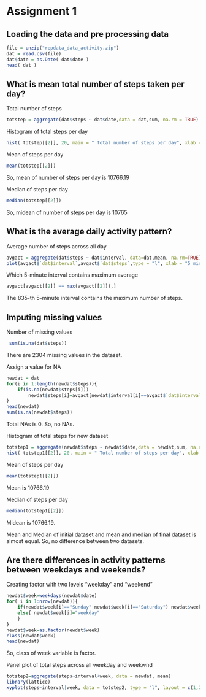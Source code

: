 # Assignment 1

## Loading the data and pre processing data

```{r echo = TRUE}
file = unzip("repdata_data_activity.zip")
dat = read.csv(file)
dat$date = as.Date( dat$date )
head( dat )
```

## What is mean total number of steps taken per day?

Total number of steps
```{r echo = TRUE}
totstep = aggregate(dat$steps ~ dat$date,data = dat,sum, na.rm = TRUE)
```

Histogram of total steps per day
```{r echo = TRUE}
hist( totstep[[2]], 20, main = " Total number of steps per day", xlab = "" )
```

Mean of steps per day
```{r echo = TRUE}
mean(totstep[[2]])
```
So, mean of number of steps per day is 10766.19

Median of steps per day
```{r echo = TRUE}
median(totstep[[2]])
```

So, midean of number of steps per day is 10765

## What is the average daily activity pattern?

Average number of steps across all day
```{r echo = TRUE}
avgact = aggregate(dat$steps ~ dat$interval, data=dat,mean, na.rm=TRUE)
plot(avgact$`dat$interval`,avgact$`dat$steps`,type = "l", xlab = "5 minutes interval", ylab = "Average of steps", main = "Average number of steps across all day ")
```

Which 5-minute interval contains maximum average

```{r echo = TRUE}
avgact[avgact[[2]] == max(avgact[[2]]),]
```

The 835-th 5-minute interval contains the maximum number of steps.

## Imputing missing values

Number of missing values
```{r echo = TRUE}
 sum(is.na(dat$steps))
```
There are 2304 missing values in the dataset.

Assign a value for NA
```{r echo = TRUE}
newdat = dat
for(i in 1:length(newdat$steps)){
    if(is.na(newdat$steps[i]))
        newdat$steps[i]=avgact[newdat$interval[i]==avgact$`dat$interval`,][[2]]
}
head(newdat)
sum(is.na(newdat$steps))
```
Total NAs is 0. So, no NAs.

Histogram of total steps for new dataset
```{r echo = TRUE}
totstep1 = aggregate(newdat$steps ~ newdat$date,data = newdat,sum, na.rm = TRUE)
hist( totstep1[[2]], 20, main = " Total number of steps per day", xlab = "" )
```

Mean of steps per day
```{r echo = TRUE}
mean(totstep1[[2]])
```
Mean is 10766.19


Median of steps per day
```{r echo = TRUE}
median(totstep1[[2]])
```
Midean is  10766.19.

Mean and Median of initial dataset and mean and median of final dataset is almost equal. So, no difference between two datasets.

## Are there differences in activity patterns between weekdays and weekends?

Creating factor with two levels "weekday" and "weekend"

```{r echo = TRUE}
newdat$week=weekdays(newdat$date)
for( i in 1:nrow(newdat)){
    if(newdat$week[i]=="Sunday"|newdat$week[i]=="Saturday") newdat$week[i]="weekend"
    else{ newdat$week[i]="weekday"
    }
}
newdat$week=as.factor(newdat$week)
class(newdat$week)
head(newdat)
```
So, class of week variable is factor.

Panel plot of total steps across all weekday and weekwnd

```{r echo = TRUE}
totstep2=aggregate(steps~interval+week, data = newdat, mean)
library(lattice)
xyplot(steps~interval|week, data = totstep2, type = "l", layout = c(1,2), main = "Average munber of steps per weekday and weekend", xlab = "5 minute interval", ylab = "Average steps")
```
